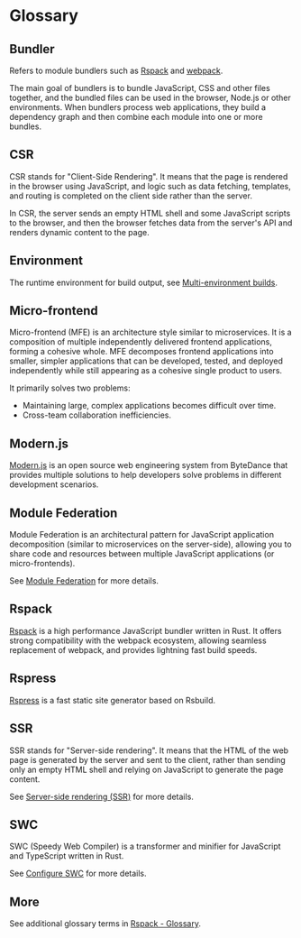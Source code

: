 # Glossary

## Bundler

Refers to module bundlers such as [Rspack](https://rspack.rs/) and [webpack](https://webpack.js.org/).

The main goal of bundlers is to bundle JavaScript, CSS and other files together, and the bundled files can be used in the browser, Node.js or other environments. When bundlers process web applications, they build a dependency graph and then combine each module into one or more bundles.

## CSR

CSR stands for "Client-Side Rendering". It means that the page is rendered in the browser using JavaScript, and logic such as data fetching, templates, and routing is completed on the client side rather than the server.

In CSR, the server sends an empty HTML shell and some JavaScript scripts to the browser, and then the browser fetches data from the server's API and renders dynamic content to the page.

## Environment

The runtime environment for build output, see [Multi-environment builds](/guide/advanced/environments).

## Micro-frontend

Micro-frontend (MFE) is an architecture style similar to microservices. It is a composition of multiple independently delivered frontend applications, forming a cohesive whole. MFE decomposes frontend applications into smaller, simpler applications that can be developed, tested, and deployed independently while still appearing as a cohesive single product to users.

It primarily solves two problems:

- Maintaining large, complex applications becomes difficult over time.
- Cross-team collaboration inefficiencies.

## Modern.js

[Modern.js](https://github.com/web-infra-dev/modern.js) is an open source web engineering system from ByteDance that provides multiple solutions to help developers solve problems in different development scenarios.

## Module Federation

Module Federation is an architectural pattern for JavaScript application decomposition (similar to microservices on the server-side), allowing you to share code and resources between multiple JavaScript applications (or micro-frontends).

See [Module Federation](/guide/advanced/module-federation) for more details.

## Rspack

[Rspack](https://rspack.rs/) is a high performance JavaScript bundler written in Rust. It offers strong compatibility with the webpack ecosystem, allowing seamless replacement of webpack, and provides lightning fast build speeds.

## Rspress

[Rspress](https://github.com/web-infra-dev/rspress) is a fast static site generator based on Rsbuild.

## SSR

SSR stands for "Server-side rendering". It means that the HTML of the web page is generated by the server and sent to the client, rather than sending only an empty HTML shell and relying on JavaScript to generate the page content.

See [Server-side rendering (SSR)](/guide/advanced/ssr) for more details.

## SWC

SWC (Speedy Web Compiler) is a transformer and minifier for JavaScript and TypeScript written in Rust.

See [Configure SWC](/guide/configuration/swc) for more details.

## More

See additional glossary terms in [Rspack - Glossary](https://rspack.rs/misc/glossary).
